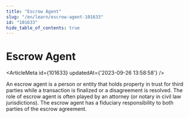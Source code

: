 ```yaml
---
title: "Escrow Agent"
slug: "/en/learn/escrow-agent-101633"
id: "101633"
hide_table_of_contents: true
---
```



# Escrow Agent

<ArticleMeta id={101633} updatedAt={'2023-09-26 13:58:58'} />
<div className='border-solid border-b border-t-0 my-4 border-[var(--ifm-color-gray-300)]' />

An escrow agent is a person or entity that holds property in trust for third parties while a transaction is finalized or a disagreement is resolved. The role of escrow agent is often played by an attorney (or notary in civil law jurisdictions). The escrow agent has a fiduciary responsibility to both parties of the escrow agreement.
